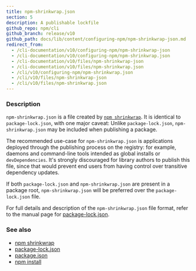 ```yaml
---
title: npm-shrinkwrap.json
section: 5
description: A publishable lockfile
github_repo: npm/cli
github_branch: release/v10
github_path: docs/lib/content/configuring-npm/npm-shrinkwrap-json.md
redirect_from:
  - /cli-documentation/v10/configuring-npm/npm-shrinkwrap-json
  - /cli-documentation/v10/configuring-npm/npm-shrinkwrap.json
  - /cli-documentation/v10/files/npm-shrinkwrap-json
  - /cli-documentation/v10/files/npm-shrinkwrap.json
  - /cli/v10/configuring-npm/npm-shrinkwrap.json
  - /cli/v10/files/npm-shrinkwrap-json
  - /cli/v10/files/npm-shrinkwrap.json
---
```


### Description

`npm-shrinkwrap.json` is a file created by [`npm shrinkwrap`](/cli/v10/commands/npm-shrinkwrap). It is identical to `package-lock.json`, with one major caveat: Unlike `package-lock.json`, `npm-shrinkwrap.json` may be included when publishing a package.

The recommended use-case for `npm-shrinkwrap.json` is applications deployed through the publishing process on the registry: for example, daemons and command-line tools intended as global installs or `devDependencies`. It's strongly discouraged for library authors to publish this file, since that would prevent end users from having control over transitive dependency updates.

If both `package-lock.json` and `npm-shrinkwrap.json` are present in a package root, `npm-shrinkwrap.json` will be preferred over the `package-lock.json` file.

For full details and description of the `npm-shrinkwrap.json` file format, refer to the manual page for [package-lock.json](/cli/v10/configuring-npm/package-lock-json).

### See also

- [npm shrinkwrap](/cli/v10/commands/npm-shrinkwrap)
- [package-lock.json](/cli/v10/configuring-npm/package-lock-json)
- [package.json](/cli/v10/configuring-npm/package-json)
- [npm install](/cli/v10/commands/npm-install)
